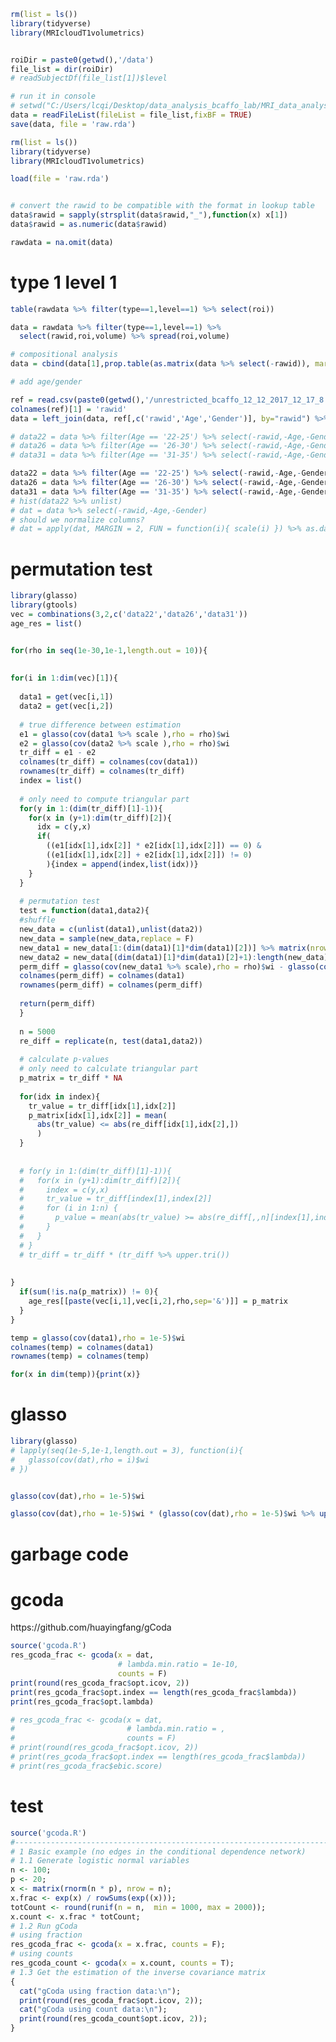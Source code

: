 ```r
rm(list = ls())
library(tidyverse)
library(MRIcloudT1volumetrics)


roiDir = paste0(getwd(),'/data')
file_list = dir(roiDir)
# readSubjectDf(file_list[1])$level

# run it in console
# setwd("C:/Users/lcqi/Desktop/data_analysis_bcaffo_lab/MRI_data_analysis/data")
data = readFileList(fileList = file_list,fixBF = TRUE)
save(data, file = 'raw.rda')


```

```r
rm(list = ls())
library(tidyverse)
library(MRIcloudT1volumetrics)

load(file = 'raw.rda')


# convert the rawid to be compatible with the format in lookup table
data$rawid = sapply(strsplit(data$rawid,"_"),function(x) x[1])
data$rawid = as.numeric(data$rawid)

rawdata = na.omit(data)
```

# type 1 level 1
```r
table(rawdata %>% filter(type==1,level==1) %>% select(roi))

data = rawdata %>% filter(type==1,level==1) %>% 
  select(rawid,roi,volume) %>% spread(roi,volume) 

# compositional analysis
data = cbind(data[1],prop.table(as.matrix(data %>% select(-rawid)), margin = 1))

# add age/gender

ref = read.csv(paste0(getwd(),'/unrestricted_bcaffo_12_12_2017_12_17_8.csv%3B.csv'), header = T)
colnames(ref)[1] = 'rawid'
data = left_join(data, ref[,c('rawid','Age','Gender')], by="rawid") %>% na.omit

# data22 = data %>% filter(Age == '22-25') %>% select(-rawid,-Age,-Gender)
# data26 = data %>% filter(Age == '26-30') %>% select(-rawid,-Age,-Gender)
# data31 = data %>% filter(Age == '31-35') %>% select(-rawid,-Age,-Gender) 

data22 = data %>% filter(Age == '22-25') %>% select(-rawid,-Age,-Gender) 
data26 = data %>% filter(Age == '26-30') %>% select(-rawid,-Age,-Gender) 
data31 = data %>% filter(Age == '31-35') %>% select(-rawid,-Age,-Gender) 
# hist(data22 %>% unlist)
# dat = data %>% select(-rawid,-Age,-Gender)
# should we normalize columns?
# dat = apply(dat, MARGIN = 2, FUN = function(i){ scale(i) }) %>% as.data.frame()
```

# permutation test
```r
library(glasso)
library(gtools)
vec = combinations(3,2,c('data22','data26','data31'))
age_res = list()


for(rho in seq(1e-30,1e-1,length.out = 10)){
  
  
for(i in 1:dim(vec)[1]){
  
  data1 = get(vec[i,1])
  data2 = get(vec[i,2])
  
  # true difference between estimation
  e1 = glasso(cov(data1 %>% scale ),rho = rho)$wi
  e2 = glasso(cov(data2 %>% scale ),rho = rho)$wi
  tr_diff = e1 - e2
  colnames(tr_diff) = colnames(cov(data1))
  rownames(tr_diff) = colnames(tr_diff)
  index = list()
  
  # only need to compute triangular part
  for(y in 1:(dim(tr_diff)[1]-1)){
    for(x in (y+1):dim(tr_diff)[2]){
      idx = c(y,x)
      if(  
        ((e1[idx[1],idx[2]] * e2[idx[1],idx[2]]) == 0) &
        ((e1[idx[1],idx[2]] + e2[idx[1],idx[2]]) != 0)
        ){index = append(index,list(idx))}
    }
  }
  
  # permutation test
  test = function(data1,data2){
  #shuffle
  new_data = c(unlist(data1),unlist(data2))
  new_data = sample(new_data,replace = F)
  new_data1 = new_data[1:(dim(data1)[1]*dim(data1)[2])] %>% matrix(nrow=dim(data1)[1],ncol=dim(data1)[2])
  new_data2 = new_data[(dim(data1)[1]*dim(data1)[2]+1):length(new_data)] %>% matrix(nrow=dim(data2)[1],ncol=dim(data2)[2])
  perm_diff = glasso(cov(new_data1 %>% scale),rho = rho)$wi - glasso(cov(new_data2 %>% scale ),rho = rho)$wi
  colnames(perm_diff) = colnames(data1)
  rownames(perm_diff) = colnames(perm_diff)
  
  return(perm_diff)
  }
  
  n = 5000
  re_diff = replicate(n, test(data1,data2))
  
  # calculate p-values
  # only need to calculate triangular part
  p_matrix = tr_diff * NA
  
  for(idx in index){
    tr_value = tr_diff[idx[1],idx[2]]
    p_matrix[idx[1],idx[2]] = mean(
      abs(tr_value) <= abs(re_diff[idx[1],idx[2],])
      )
  }
  
  
  # for(y in 1:(dim(tr_diff)[1]-1)){
  #   for(x in (y+1):dim(tr_diff)[2]){
  #     index = c(y,x)
  #     tr_value = tr_diff[index[1],index[2]]
  #     for (i in 1:n) {
  #       p_value = mean(abs(tr_value) >= abs(re_diff[,,n][index[1],index[2]]))
  #     }
  #   }
  # }
  # tr_diff = tr_diff * (tr_diff %>% upper.tri())
  
  
}
  if(sum(!is.na(p_matrix)) != 0){
    age_res[[paste(vec[i,1],vec[i,2],rho,sep='&')]] = p_matrix
  }
}

```

  

```r
temp = glasso(cov(data1),rho = 1e-5)$wi
colnames(temp) = colnames(data1)
rownames(temp) = colnames(temp)

```
```r
for(x in dim(temp)){print(x)}
```



# glasso
```r
library(glasso)
# lapply(seq(1e-5,1e-1,length.out = 3), function(i){
#   glasso(cov(dat),rho = i)$wi
# })


glasso(cov(dat),rho = 1e-5)$wi

glasso(cov(dat),rho = 1e-5)$wi * (glasso(cov(dat),rho = 1e-5)$wi %>% upper.tri())
```








# garbage code

# gcoda
https://github.com/huayingfang/gCoda
```r
source('gcoda.R')
res_gcoda_frac <- gcoda(x = dat,
                        # lambda.min.ratio = 1e-10,
                        counts = F)
print(round(res_gcoda_frac$opt.icov, 2))
print(res_gcoda_frac$opt.index == length(res_gcoda_frac$lambda))
print(res_gcoda_frac$opt.lambda)

# res_gcoda_frac <- gcoda(x = dat,
#                         # lambda.min.ratio = ,
#                         counts = F)
# print(round(res_gcoda_frac$opt.icov, 2))
# print(res_gcoda_frac$opt.index == length(res_gcoda_frac$lambda))
# print(res_gcoda_frac$ebic.score)
```


# test

```r
source('gcoda.R')
#-------------------------------------------------------------------------------
# 1 Basic example (no edges in the conditional dependence network)
# 1.1 Generate logistic normal variables
n <- 100;
p <- 20;
x <- matrix(rnorm(n * p), nrow = n); 
x.frac <- exp(x) / rowSums(exp((x)));
totCount <- round(runif(n = n,  min = 1000, max = 2000));
x.count <- x.frac * totCount;
# 1.2 Run gCoda 
# using fraction
res_gcoda_frac <- gcoda(x = x.frac, counts = F);
# using counts
res_gcoda_count <- gcoda(x = x.count, counts = T);
# 1.3 Get the estimation of the inverse covariance matrix
{
  cat("gCoda using fraction data:\n");
  print(round(res_gcoda_frac$opt.icov, 2));
  cat("gCoda using count data:\n");
  print(round(res_gcoda_count$opt.icov, 2));
}
```

